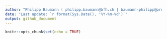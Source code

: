 ```yaml
---
author: "Philipp Baumann ( philipp.baumann@bfh.ch | baumann-philipp@protonmail.com). ETH Zürich."
date: "Last update: `r format(Sys.Date(), '%Y-%m-%d')`"
output: github_document
---
```


```r
knitr::opts_chunk$set(echo = TRUE)
```

